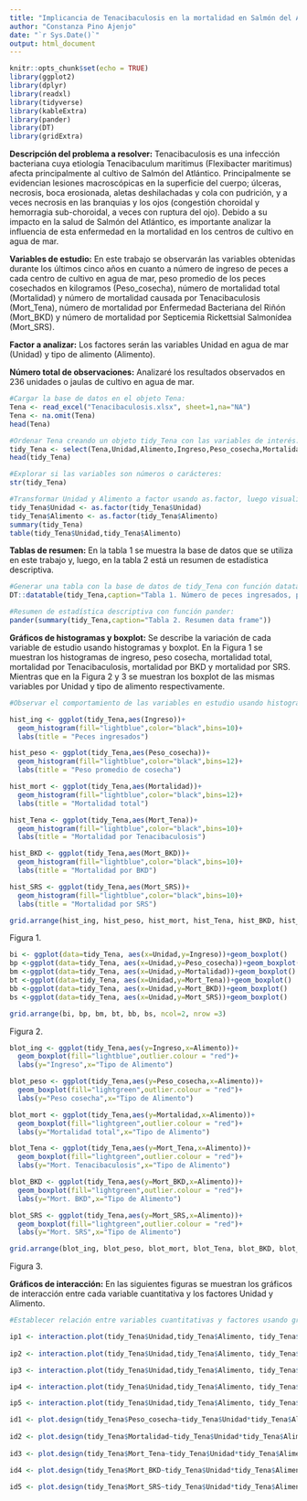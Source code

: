 ```yaml
---
title: "Implicancia de Tenacibaculosis en la mortalidad en Salmón del Atlántico"
author: "Constanza Pino Ajenjo"
date: "`r Sys.Date()`"
output: html_document
---
```


```r
knitr::opts_chunk$set(echo = TRUE)
library(ggplot2)
library(dplyr)
library(readxl)
library(tidyverse)
library(kableExtra)
library(pander)
library(DT)
library(gridExtra)
```

**Descripción del problema a resolver:** 
Tenacibaculosis es una infección bacteriana cuya etiología Tenacibaculum maritimus (Flexibacter maritimus) afecta principalmente al cultivo de Salmón del Atlántico. Principalmente se evidencian lesiones macroscópicas en la superficie del cuerpo; úlceras, necrosis, boca erosionada, aletas deshilachadas y cola con pudrición, y a veces necrosis en las branquias y los ojos (congestión choroidal y hemorragia sub-choroidal, a veces con ruptura del ojo). Debido a su impacto en la salud de Salmón del Atlántico, es importante analizar la influencia de esta enfermedad en la mortalidad en los centros de cultivo en agua de mar.

**Variables de estudio:** 
En este trabajo se observarán las variables obtenidas durante los últimos cinco años en cuanto a número de ingreso de peces a cada centro de cultivo en agua de mar, peso promedio de los peces cosechados en kilogramos (Peso_cosecha), número de mortalidad total (Mortalidad) y número de mortalidad causada por Tenacibaculosis (Mort_Tena), número de mortalidad por Enfermedad Bacteriana del Riñón (Mort_BKD) y número de mortalidad por Septicemia Rickettsial Salmonídea (Mort_SRS).

**Factor a analizar:** 
Los factores serán las variables Unidad en agua de mar (Unidad) y tipo de alimento (Alimento).

**Número total de observaciones:** 
Analizaré los resultados observados en 236 unidades o jaulas de cultivo en agua de mar.


```r

#Cargar la base de datos en el objeto Tena:
Tena <- read_excel("Tenacibaculosis.xlsx", sheet=1,na="NA")
Tena <- na.omit(Tena)
head(Tena)

#Ordenar Tena creando un objeto tidy_Tena con las variables de interés:
tidy_Tena <- select(Tena,Unidad,Alimento,Ingreso,Peso_cosecha,Mortalidad,Mort_Tena,Mort_BKD,Mort_SRS)
head(tidy_Tena)

#Explorar si las variables son números o carácteres:
str(tidy_Tena)

#Transformar Unidad y Alimento a factor usando as.factor, luego visualizar que Unidad y Alimento estén transformados adecuadamente a factor y que los datos están balanceados:
tidy_Tena$Unidad <- as.factor(tidy_Tena$Unidad)
tidy_Tena$Alimento <- as.factor(tidy_Tena$Alimento)
summary(tidy_Tena)
table(tidy_Tena$Unidad,tidy_Tena$Alimento)

```
**Tablas de resumen:**
En la tabla 1 se muestra la base de datos que se utiliza en este trabajo y, luego, en la tabla 2 está un resumen de estadística descriptiva.

```r

#Generar una tabla con la base de datos de tidy_Tena con función datatable:
DT::datatable(tidy_Tena,caption="Tabla 1. Número de peces ingresados, peso cosecha, mortalidad total, mortalidad Tenacibaculosis, mortalidad BKD y mortalidad SRS por Unidad")

#Resumen de estadística descriptiva con función pander:
pander(summary(tidy_Tena,caption="Tabla 2. Resumen data frame"))

```

**Gráficos de histogramas y boxplot:**
Se describe la variación de cada variable de estudio usando histogramas y boxplot. En la Figura 1 se muestran los histogramas de ingreso, peso cosecha, mortalidad total, mortalidad por Tenacibaculosis, mortalidad por BKD y mortalidad por SRS. Mientras que en la Figura 2 y 3 se muestran los boxplot de las mismas variables por Unidad y tipo de alimento respectivamente.

```r
#Observar el comportamiento de las variables en estudio usando histogramas y boxplot (valor atípico se muestra en punto de color rojo):

hist_ing <- ggplot(tidy_Tena,aes(Ingreso))+
  geom_histogram(fill="lightblue",color="black",bins=10)+
  labs(title = "Peces ingresados")

hist_peso <- ggplot(tidy_Tena,aes(Peso_cosecha))+
  geom_histogram(fill="lightblue",color="black",bins=12)+
  labs(title = "Peso promedio de cosecha")

hist_mort <- ggplot(tidy_Tena,aes(Mortalidad))+
  geom_histogram(fill="lightblue",color="black",bins=12)+
  labs(title = "Mortalidad total")

hist_Tena <- ggplot(tidy_Tena,aes(Mort_Tena))+
  geom_histogram(fill="lightblue",color="black",bins=10)+
  labs(title = "Mortalidad por Tenacibaculosis")

hist_BKD <- ggplot(tidy_Tena,aes(Mort_BKD))+
  geom_histogram(fill="lightblue",color="black",bins=10)+
  labs(title = "Mortalidad por BKD")

hist_SRS <- ggplot(tidy_Tena,aes(Mort_SRS))+
  geom_histogram(fill="lightblue",color="black",bins=10)+
  labs(title = "Mortalidad por SRS")

grid.arrange(hist_ing, hist_peso, hist_mort, hist_Tena, hist_BKD, hist_SRS, ncol=2, nrow =3)

```
Figura 1.

```r

bi <- ggplot(data=tidy_Tena, aes(x=Unidad,y=Ingreso))+geom_boxplot()
bp <-ggplot(data=tidy_Tena, aes(x=Unidad,y=Peso_cosecha))+geom_boxplot()
bm <-ggplot(data=tidy_Tena, aes(x=Unidad,y=Mortalidad))+geom_boxplot()
bt <-ggplot(data=tidy_Tena, aes(x=Unidad,y=Mort_Tena))+geom_boxplot()
bb <-ggplot(data=tidy_Tena, aes(x=Unidad,y=Mort_BKD))+geom_boxplot()
bs <-ggplot(data=tidy_Tena, aes(x=Unidad,y=Mort_SRS))+geom_boxplot()

grid.arrange(bi, bp, bm, bt, bb, bs, ncol=2, nrow =3)
```
Figura 2.

```r

blot_ing <- ggplot(tidy_Tena,aes(y=Ingreso,x=Alimento))+
  geom_boxplot(fill="lightblue",outlier.colour = "red")+
  labs(y="Ingreso",x="Tipo de Alimento")

blot_peso <- ggplot(tidy_Tena,aes(y=Peso_cosecha,x=Alimento))+
  geom_boxplot(fill="lightgreen",outlier.colour = "red")+
  labs(y="Peso cosecha",x="Tipo de Alimento")

blot_mort <- ggplot(tidy_Tena,aes(y=Mortalidad,x=Alimento))+
  geom_boxplot(fill="lightgreen",outlier.colour = "red")+
  labs(y="Mortalidad total",x="Tipo de Alimento")

blot_Tena <- ggplot(tidy_Tena,aes(y=Mort_Tena,x=Alimento))+
  geom_boxplot(fill="lightgreen",outlier.colour = "red")+
  labs(y="Mort. Tenacibaculosis",x="Tipo de Alimento")

blot_BKD <- ggplot(tidy_Tena,aes(y=Mort_BKD,x=Alimento))+
  geom_boxplot(fill="lightgreen",outlier.colour = "red")+
  labs(y="Mort. BKD",x="Tipo de Alimento")

blot_SRS <- ggplot(tidy_Tena,aes(y=Mort_SRS,x=Alimento))+
  geom_boxplot(fill="lightgreen",outlier.colour = "red")+
  labs(y="Mort. SRS",x="Tipo de Alimento")

grid.arrange(blot_ing, blot_peso, blot_mort, blot_Tena, blot_BKD, blot_SRS, ncol=2, nrow =3)
```
Figura 3.


**Gráficos de interacción:**
En las siguientes figuras se muestran los gráficos de interacción entre cada variable cuantitativa y los factores Unidad y Alimento.

```r
#Establecer relación entre variables cuantitativas y factores usando gráficas de correlación, boxplot, interacción o de tamaño de los efectos:

ip1 <- interaction.plot(tidy_Tena$Unidad,tidy_Tena$Alimento, tidy_Tena$Peso_cosecha,trace.label="Alimento",fun=mean, xlab="Unidad",ylab="Peso cosecha",type="b", col= c("black", "blue"),pch=c(19,17))
 
ip2 <- interaction.plot(tidy_Tena$Unidad,tidy_Tena$Alimento, tidy_Tena$Mortalidad,trace.label="Alimento",fun=mean,xlab="Unidad",ylab="Mortalidad",type="b", col= c("black", "blue"),pch=c(19,17))

ip3 <- interaction.plot(tidy_Tena$Unidad,tidy_Tena$Alimento, tidy_Tena$Mort_Tena,trace.label="Alimento",fun=mean,xlab="Unidad",ylab="Mortalidad Tenacibaculosis",type="b", col= c("black", "blue"),pch=c(19,17))

ip4 <- interaction.plot(tidy_Tena$Unidad,tidy_Tena$Alimento, tidy_Tena$Mort_BKD,trace.label="Alimento",fun=mean,xlab="Unidad",ylab="Mortalidad BKD",type="b", col= c("black", "blue"),pch=c(19,17))

ip5 <- interaction.plot(tidy_Tena$Unidad,tidy_Tena$Alimento, tidy_Tena$Mort_SRS,trace.label="Alimento",fun=mean,xlab="Unidad",ylab="Mortalidad SRS",type="b", col= c("black", "blue"),pch=c(19,17))


```


```r

id1 <- plot.design(tidy_Tena$Peso_cosecha~tidy_Tena$Unidad*tidy_Tena$Alimento,xlab="Factores", ylab="Peso cosecha")
 
id2 <- plot.design(tidy_Tena$Mortalidad~tidy_Tena$Unidad*tidy_Tena$Alimento,xlab="Factores", ylab="Mortalidad")
 
id3 <- plot.design(tidy_Tena$Mort_Tena~tidy_Tena$Unidad*tidy_Tena$Alimento,xlab="Factores", ylab="Mortalidad Tenacibaculosis")

id4 <- plot.design(tidy_Tena$Mort_BKD~tidy_Tena$Unidad*tidy_Tena$Alimento,xlab="Factores", ylab="Mortalidad BKD")

id5 <- plot.design(tidy_Tena$Mort_SRS~tidy_Tena$Unidad*tidy_Tena$Alimento,xlab="Factores", ylab="Mortalidad SRS")

```